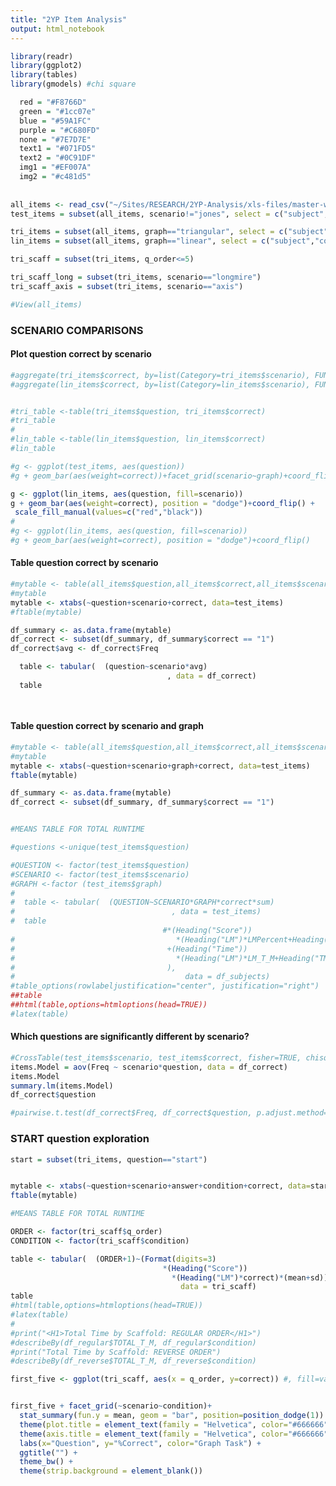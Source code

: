 ```yaml
---
title: "2YP Item Analysis"
output: html_notebook
---
```


```r
library(readr)
library(ggplot2)
library(tables)
library(gmodels) #chi square

  red = "#F8766D"
  green = "#1cc07e"
  blue = "#59A1FC"
  purple = "#C680FD"
  none = "#7E7D7E"
  text1 = "#071FD5"
  text2 = "#0C91DF"
  img1 = "#EF007A"
  img2 = "#c481d5"
  
  
all_items <- read_csv("~/Sites/RESEARCH/2YP-Analysis/xls-files/master-wrangled-data/all_items.csv")
test_items = subset(all_items, scenario!="jones", select = c("subject","condition", "experiment", "scenario","question","correct","graph","q_order","rt_sec","answer")) #create a wide form

tri_items = subset(all_items, graph=="triangular", select = c("subject","condition","experiment","scenario","question","correct","q_order","rt_sec","answer"))
lin_items = subset(all_items, graph=="linear", select = c("subject","condition","experiment","scenario","question","correct","q_order","rt_sec","answer"))

tri_scaff = subset(tri_items, q_order<=5)

tri_scaff_long = subset(tri_items, scenario=="longmire")
tri_scaff_axis = subset(tri_items, scenario=="axis")

#View(all_items)
```

### SCENARIO COMPARISONS
#### Plot question correct by scenario
```r


#aggregate(tri_items$correct, by=list(Category=tri_items$scenario), FUN=sum)
#aggregate(lin_items$correct, by=list(Category=lin_items$scenario), FUN=sum)


#tri_table <-table(tri_items$question, tri_items$correct)
#tri_table
#
#lin_table <-table(lin_items$question, lin_items$correct)
#lin_table

#g <- ggplot(test_items, aes(question))
#g + geom_bar(aes(weight=correct))+facet_grid(scenario~graph)+coord_flip()

g <- ggplot(lin_items, aes(question, fill=scenario))
g + geom_bar(aes(weight=correct), position = "dodge")+coord_flip() + 
 scale_fill_manual(values=c("red","black"))
#
#g <- ggplot(lin_items, aes(question, fill=scenario))
#g + geom_bar(aes(weight=correct), position = "dodge")+coord_flip()
```

#### Table question correct by scenario

```r
#mytable <- table(all_items$question,all_items$correct,all_items$scenario) # A will be rows, B will be columns 
#mytable
mytable <- xtabs(~question+scenario+correct, data=test_items)
#ftable(mytable)

df_summary <- as.data.frame(mytable)
df_correct <- subset(df_summary, df_summary$correct == "1")
df_correct$avg <- df_correct$Freq

  table <- tabular(  (question~scenario*avg)
                                   , data = df_correct)
  table
                



```

#### Table question correct by scenario and graph

```r
#mytable <- table(all_items$question,all_items$correct,all_items$scenario) # A will be rows, B will be columns 
#mytable
mytable <- xtabs(~question+scenario+graph+correct, data=test_items)
ftable(mytable)

df_summary <- as.data.frame(mytable)
df_correct <- subset(df_summary, df_summary$correct == "1")


#MEANS TABLE FOR TOTAL RUNTIME

#questions <-unique(test_items$question)

#QUESTION <- factor(test_items$question)
#SCENARIO <- factor(test_items$scenario)
#GRAPH <-factor (test_items$graph)
#
#  table <- tabular(  (QUESTION~SCENARIO*GRAPH*correct*sum)
#                                   , data = test_items)
#  table
                                  #*(Heading("Score"))
#                                    *(Heading("LM")*LMPercent+Heading("TM")*TMPercent)*(mean+sd)
#                                  +(Heading("Time"))
#                                    *(Heading("LM")*LM_T_M+Heading("TM")*TM_T_M)*(mean+sd)
#                                  ),  
#                                      data = df_subjects)
#table_options(rowlabeljustification="center", justification="right")
##table
##html(table,options=htmloptions(head=TRUE))
#latex(table)
```

#### Which questions are significantly different by scenario?

```r
#CrossTable(test_items$scenario, test_items$correct, fisher=TRUE, chisq = TRUE, expected = TRUE, sresid = TRUE, format = "SPSS")
items.Model = aov(Freq ~ scenario*question, data = df_correct)
items.Model
summary.lm(items.Model)
df_correct$question

#pairwise.t.test(df_correct$Freq, df_correct$question, p.adjust.method="BH")
```
### START question exploration
```r


start = subset(tri_items, question=="start")


mytable <- xtabs(~question+scenario+answer+condition+correct, data=start)
ftable(mytable)

```


```r

#MEANS TABLE FOR TOTAL RUNTIME

ORDER <- factor(tri_scaff$q_order)
CONDITION <- factor(tri_scaff$condition)

table <- tabular(  (ORDER+1)~(Format(digits=3)
                                  *(Heading("Score"))
                                    *(Heading("LM")*correct)*(mean+sd)),  
                                      data = tri_scaff)
table
#html(table,options=htmloptions(head=TRUE))
#latex(table)
#
#print("<H1>Total Time by Scaffold: REGULAR ORDER</H1>")
#describeBy(df_regular$TOTAL_T_M, df_regular$condition)
#print("Total Time by Scaffold: REVERSE ORDER")
#describeBy(df_reverse$TOTAL_T_M, df_reverse$condition)
```


```r
first_five <- ggplot(tri_scaff, aes(x = q_order, y=correct)) #, fill=variable, shape=variable)) +


first_five + facet_grid(~scenario~condition)+
  stat_summary(fun.y = mean, geom = "bar", position=position_dodge(1)) +  #the point
  theme(plot.title = element_text(family = "Helvetica", color="#666666", face="bold", size=12, hjust=0.5)) + 
  theme(axis.title = element_text(family = "Helvetica", color="#666666", face="bold", size=10)) +
  labs(x="Question", y="%Correct", color="Graph Task") +
  ggtitle("") +
  theme_bw() +
  theme(strip.background = element_blank())
```

